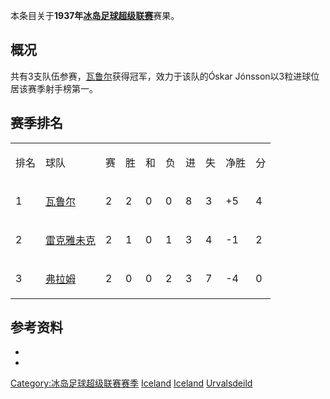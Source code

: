 本条目关于'''1937年[[冰岛足球超级联赛|冰岛足球超级联赛]]'''赛果。

==概况==
共有3支队伍参赛，[[瓦鲁尔足球俱乐部|瓦鲁尔]]获得冠军，效力于该队的Óskar Jónsson以3粒进球位居该赛季射手榜第一。

==赛季排名==
{| class="wikitable" style="text-align: center;"
|排名||球队||赛||胜||和||负||进||失||净胜||分
|-
|1||[[瓦鲁尔足球俱乐部|瓦鲁尔]]||2||2||0||0||8||3||+5||4
|-
|2||[[雷克雅未克足球俱乐部|雷克雅未克]]||2||1||0||1||3||4||-1||2
|-
|3||[[弗拉姆足球俱乐部|弗拉姆]]||2||0||0||2||3||7||-4||0
|}

==参考资料==
* {{cite web |title=Iceland Final League Tables 1912-1998 |url=http://www.rsssf.com/tablesi/ijshist.html |publisher=[[RSSSF|RSSSF]] |accessdate=2018-06-18 |archive-date=2019-12-25 |archive-url=https://web.archive.org/web/20191225230011/http://rsssf.com/tablesi/ijshist.html |dead-url=no }}
* {{cite web |title=Iceland - Topscorers |url=http://www.rsssf.com/tablesi/ijstops.html |website=www.rsssf.com |publisher=[[RSSSF|RSSSF]] |accessdate=2018-06-18 |archive-date=2019-04-07 |archive-url=https://web.archive.org/web/20190407162501/http://www.rsssf.com/tablesi/ijstops.html |dead-url=no }}

{{冰岛足球超级联赛赛季}}
{{1936–37 in European football (UEFA)}}
{{1937–38 in European football (UEFA)}}


[[Category:冰岛足球超级联赛赛季|Category:冰岛足球超级联赛赛季]]
[[Category:1936年至1937年本土足球联赛|Iceland]] 
[[Category:1937年至1938年本土足球联赛|Iceland]] 
[[Category:1937年冰岛|Urvalsdeild]]